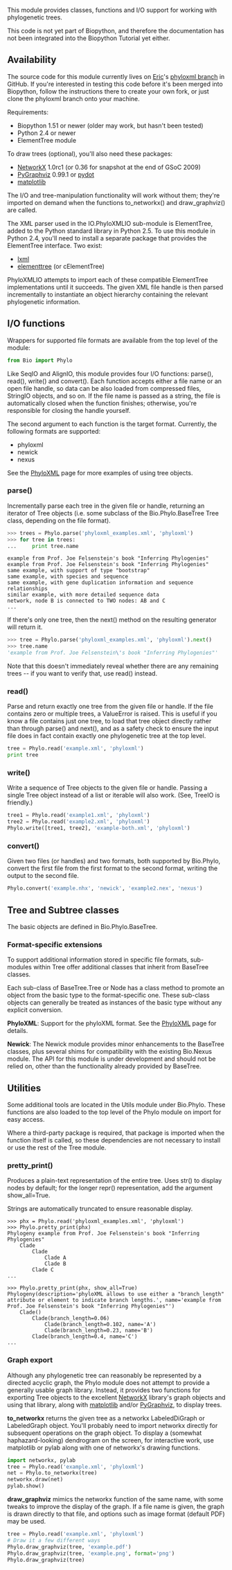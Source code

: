 This module provides classes, functions and I/O support for working with phylogenetic trees.

This code is not yet part of Biopython, and therefore the documentation has not been integrated into the Biopython Tutorial yet either.

==Availability==

The source code for this module currently lives on [[User%3AEricTalevich|Eric]]'s [http://github.com/etal/biopython/tree/phyloxml phyloxml branch] in GitHub. If you're interested in testing this code before it's been merged into Biopython, follow the instructions there to create your own fork, or just clone the phyloxml branch onto your machine.

Requirements:
* Biopython 1.51 or newer (older may work, but hasn't been tested)
* Python 2.4 or newer
* ElementTree module

To draw trees (optional), you'll also need these packages:
* [http://networkx.lanl.gov/index.html NetworkX] 1.0rc1 (or 0.36 for snapshot at the end of GSoC 2009)
* [http://networkx.lanl.gov/pygraphviz/ PyGraphviz] 0.99.1 or [http://dkbza.org/pydot.html pydot]
* [http://matplotlib.sourceforge.net/ matplotlib]

The I/O and tree-manipulation functionality will work without them; they're imported on demand when the functions to_networkx() and draw_graphviz() are called.

The XML parser used in the IO.PhyloXMLIO sub-module is ElementTree, added to the Python standard library in Python 2.5. To use this module in Python 2.4, you'll need to install a separate package that provides the ElementTree interface. Two exist:
* [http://codespeak.net/lxml/ lxml]
* [http://effbot.org/zone/element-index.htm elementtree] (or cElementTree)

PhyloXMLIO attempts to import each of these compatible ElementTree implementations until it succeeds. The given XML file handle is then parsed incrementally to instantiate an object hierarchy containing the relevant phylogenetic information.

==I/O functions==

Wrappers for supported file formats are available from the top level of the module:

<source lang=python>
from Bio import Phylo
</source>

Like SeqIO and AlignIO, this module provides four I/O functions: parse(), read(), write() and convert(). Each function accepts either a file name or an open file handle, so data can be also loaded from compressed files, StringIO objects, and so on. If the file name is passed as a string, the file is automatically closed when the function finishes; otherwise, you're responsible for closing the handle yourself.

The second argument to each function is the target format. Currently, the following formats are supported:
* phyloxml
* newick
* nexus

See the [[PhyloXML]] page for more examples of using tree objects.

===parse()===

Incrementally parse each tree in the given file or handle, returning an iterator of Tree objects (i.e. some subclass of the Bio.Phylo.BaseTree Tree class, depending on the file format).

<source lang=python>
>>> trees = Phylo.parse('phyloxml_examples.xml', 'phyloxml')
>>> for tree in trees:
...     print tree.name
</source>
<pre>
example from Prof. Joe Felsenstein's book "Inferring Phylogenies"
example from Prof. Joe Felsenstein's book "Inferring Phylogenies"
same example, with support of type "bootstrap"
same example, with species and sequence
same example, with gene duplication information and sequence relationships
similar example, with more detailed sequence data
network, node B is connected to TWO nodes: AB and C
...
</pre>

If there's only one tree, then the next() method on the resulting generator will return it.

<source lang=python>
>>> tree = Phylo.parse('phyloxml_examples.xml', 'phyloxml').next()
>>> tree.name
'example from Prof. Joe Felsenstein\'s book "Inferring Phylogenies"'
</source>

Note that this doesn't immediately reveal whether there are any remaining trees -- if you want to verify that, use read() instead.

===read()===

Parse and return exactly one tree from the given file or handle. If the file contains zero or multiple trees, a ValueError is raised. This is useful if you know a file contains just one tree, to load that tree object directly rather than through parse() and next(), and as a safety check to ensure the input file does in fact contain exactly one phylogenetic tree at the top level.

<source lang=python>
tree = Phylo.read('example.xml', 'phyloxml')
print tree
</source>

===write()===

Write a sequence of Tree objects to the given file or handle. Passing a single Tree object instead of a list or iterable will also work. (See, TreeIO is friendly.)

<source lang=python>
tree1 = Phylo.read('example1.xml', 'phyloxml')
tree2 = Phylo.read('example2.xml', 'phyloxml')
Phylo.write([tree1, tree2], 'example-both.xml', 'phyloxml')
</source>

===convert()===

Given two files (or handles) and two formats, both supported by Bio.Phylo, convert the first file from the first format to the second format, writing the output to the second file.

<source lang=python>
Phylo.convert('example.nhx', 'newick', 'example2.nex', 'nexus')
</source>

==Tree and Subtree classes==

The basic objects are defined in Bio.Phylo.BaseTree.

===Format-specific extensions===

To support additional information stored in specific file formats, sub-modules within Tree offer additional classes that inherit from BaseTree classes.

Each sub-class of BaseTree.Tree or Node has a class method to promote an object from the basic type to the format-specific one. These sub-class objects can generally be treated as instances of the basic type without any explicit conversion.

'''PhyloXML''':
Support for the phyloXML format. See the [[PhyloXML]] page for details. 

'''Newick''':
The Newick module provides minor enhancements to the BaseTree classes, plus several shims for compatibility with the existing Bio.Nexus module. The API for this module is under development and should not be relied on, other than the functionality already provided by BaseTree.

==Utilities==

Some additional tools are located in the Utils module under Bio.Phylo. These functions are also loaded to the top level of the Phylo module on import for easy access.

Where a third-party package is required, that package is imported when the function itself is called, so these dependencies are not necessary to install or use the rest of the Tree module.

===pretty_print()===

Produces a plain-text representation of the entire tree. Uses str() to display nodes by default; for the longer repr() representation, add the argument show_all=True.

Strings are automatically truncated to ensure reasonable display.

<pre>
>>> phx = Phylo.read('phyloxml_examples.xml', 'phyloxml')
>>> Phylo.pretty_print(phx)
Phylogeny example from Prof. Joe Felsenstein's book "Inferring Phylogenies"
	Clade
		Clade
			Clade A
			Clade B
		Clade C
...
</pre>

<pre>>>> Phylo.pretty_print(phx, show_all=True)
Phylogeny(description='phyloXML allows to use either a "branch_length"
attribute or element to indicate branch lengths.', name='example from
Prof. Joe Felsenstein's book "Inferring Phylogenies"')
	Clade()
		Clade(branch_length=0.06)
			Clade(branch_length=0.102, name='A')
			Clade(branch_length=0.23, name='B')
		Clade(branch_length=0.4, name='C')
...
</pre>

===Graph export===

Although any phylogenetic tree can reasonably be represented by a directed acyclic graph, the Phylo module does not attempt to provide a generally usable graph library. Instead, it provides two functions for exporting Tree objects to the excellent [http://networkx.lanl.gov/ NetworkX] library's graph objects and using that library, along with [http://matplotlib.sourceforge.net/ matplotlib] and/or [http://networkx.lanl.gov/pygraphviz/ PyGraphviz], to display trees.

'''to_networkx''' returns the given tree as a networkx LabeledDiGraph or LabeledGraph object. You'll probably need to import networkx directly for subsequent operations on the graph object. To display a (somewhat haphazard-looking) dendrogram on the screen, for interactive work, use matplotlib or pylab along with one of networkx's drawing functions.

<source lang=python>
import networkx, pylab
tree = Phylo.read('example.xml', 'phyloxml')
net = Phylo.to_networkx(tree)
networkx.draw(net)
pylab.show()
</source>

'''draw_graphviz''' mimics the networkx function of the same name, with some tweaks to improve the display of the graph. If a file name is given, the graph is drawn directly to that file, and options such as image format (default PDF) may be used.

<source lang=python>
tree = Phylo.read('example.xml', 'phyloxml')
# Draw it a few different ways
Phylo.draw_graphviz(tree, 'example.pdf')
Phylo.draw_graphviz(tree, 'example.png', format='png')
Phylo.draw_graphviz(tree)
</source>